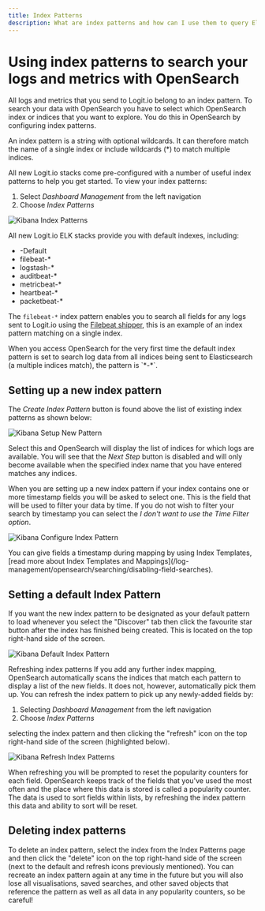 ```yaml
---
title: Index Patterns
description: What are index patterns and how can I use them to query Elasticsearch with OpenSearch Dashboards on the Logit.io platform?
---
```


# Using index patterns to search your logs and metrics with OpenSearch

All logs and metrics that you send to Logit.io belong to an index pattern. 
To search your data with OpenSearch you have to select which OpenSearch index 
or indices that you want to explore. You do this in OpenSearch by 
configuring index patterns.

An index pattern is a string with optional wildcards. It can therefore 
match the name of a single index or include wildcards (*) to match multiple indices.

All new Logit.io stacks come pre-configured with a number of useful 
index patterns to help you get started. To view your index patterns:

1. Select *Dashboard Management* from the left navigation
2. Choose *Index Patterns*

![Kibana Index Patterns](@/images/help/log-management/storage/kibana-index-patterns.png)

All new Logit.io ELK stacks provide you with default indexes, including:
- -Default
- filebeat-*
- logstash-*
- auditbeat-*
- metricbeat-*
- heartbeat-*
- packetbeat-*

The `filebeat-*` index pattern enables you to search all fields for any 
logs sent to Logit.io using the [Filebeat shipper](/integrations/log-management/shippers/filebeat), 
this is an example of an index pattern matching on a single index.

<Callout type="info">
  When you access OpenSearch for the very first time the default index 
  pattern is set to search log data from all indices being sent to 
  Elasticsearch (a multiple indices match), the pattern is `*-*`.
</Callout>

## Setting up a new index pattern

The *Create Index Pattern* button is found above the list of existing index patterns as shown below:

![Kibana Setup New Pattern](@/images/help/log-management/storage/kibana-setup-new-pattern.png)

Select this and OpenSearch will display the list of indices for which logs are available. 
You will see that the *Next Step* button is disabled and will only become available when 
the specified index name that you have entered matches any indices.

When you are setting up a new index pattern if your index contains one or more 
timestamp fields you will be asked to select one. This is the field that will 
be used to filter your data by time. If you do not wish to filter your search 
by timestamp you can select the *I don't want to use the Time Filter option*.

![Kibana Configure Index Pattern](@/images/help/log-management/storage/kibana-configure-index-pattern.png)

<Callout type="info">
  You can give fields a timestamp during mapping by using Index Templates, 
  [read more about Index Templates and Mappings](/log-management/opensearch/searching/disabling-field-searches).
</Callout>

## Setting a default Index Pattern

If you want the new index pattern to be designated as your default pattern to 
load whenever you select the "Discover" tab then click the favourite star button 
after the index has finished being created. This is located on the top right-hand side of the screen.

![Kibana Default Index Pattern](@/images/help/log-management/storage/kibana-default-index-pattern.png)

Refreshing index patterns
If you add any further index mapping, OpenSearch automatically scans the indices 
that match each pattern to display a list of the new fields. It does not, however, 
automatically pick them up. You can refresh the index pattern to pick up any newly-added fields by:

1. Selecting *Dashboard Management* from the left navigation
2. Choose *Index Patterns*

selecting the index pattern and then clicking the "refresh" icon on the top 
right-hand side of the screen (highlighted below).

![Kibana Refresh Index Patterns](@/images/help/log-management/storage/kibana-refresh-index-patterns.png)

When refreshing you will be prompted to reset the popularity counters for each field. 
OpenSearch keeps track of the fields that you've used the most often and the place 
where this data is stored is called a popularity counter. The data is used to sort 
fields within lists, by refreshing the index pattern this data and ability to sort will be reset.

## Deleting index patterns

To delete an index pattern, select the index from the Index Patterns page and 
then click the "delete" icon on the top right-hand side of the screen (next to 
the default and refresh icons previously mentioned). You can recreate an index 
pattern again at any time in the future but you will also lose all visualisations, 
saved searches, and other saved objects that reference the pattern as well as 
all data in any popularity counters, so be careful!